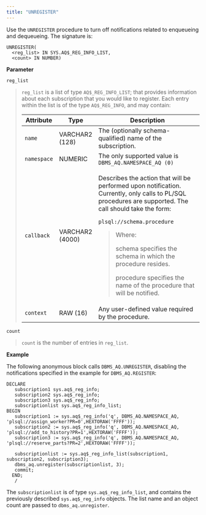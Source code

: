 ```yaml
---
title: "UNREGISTER"
---
```


Use the `UNREGISTER` procedure to turn off notifications related to enqueueing and dequeueing. The signature is:

``` text
UNREGISTER(
  <reg_list> IN SYS.AQ$_REG_INFO_LIST,
  <count> IN NUMBER)
```

**Parameter**

`reg_list`

> `reg_list` is a list of type `AQ$_REG_INFO_LIST`; that provides information about each subscription that you would like to register. Each entry within the list is of the type `AQ$_REG_INFO`, and may contain:
>
> <div class="tabularcolumns">
>
>
> </div>
>
> <table><colgroup><col style="width: 7%" /><col style="width: 10%" /><col style="width: 82%" /></colgroup><thead><tr class="header"><th>Attribute</th><th>Type</th><th>Description</th></tr></thead><tbody><tr class="odd"><td><code>name</code></td><td>VARCHAR2 (128)</td><td>The (optionally schema-qualified) name of the subscription.</td></tr><tr class="even"><td><code>namespace</code></td><td>NUMERIC</td><td>The only supported value is <code>DBMS_AQ.NAMESPACE_AQ (0)</code></td></tr><tr class="odd"><td><code>callback</code></td><td>VARCHAR2 (4000)</td><td><p>Describes the action that will be performed upon notification. Currently, only calls to PL/SQL procedures are supported. The call should take the form:</p><p><code>plsql://schema.procedure</code></p><blockquote><p>Where:</p><p>schema specifies the schema in which the procedure resides.</p><p>procedure specifies the name of the procedure that will be notified.</p></blockquote></td></tr><tr class="even"><td><code>context</code></td><td>RAW (16)</td><td>Any user-defined value required by the procedure.</td></tr></tbody></table>

`count`

> `count` is the number of entries in `reg_list`.

**Example**

The following anonymous block calls `DBMS_AQ.UNREGISTER`, disabling the notifications specified in the example for `DBMS_AQ.REGISTER`:

``` text
DECLARE
   subscription1 sys.aq$_reg_info;
   subscription2 sys.aq$_reg_info;
   subscription3 sys.aq$_reg_info;
   subscriptionlist sys.aq$_reg_info_list;
BEGIN
   subscription1 := sys.aq$_reg_info('q', DBMS_AQ.NAMESPACE_AQ,
'plsql://assign_worker?PR=0',HEXTORAW('FFFF'));
   subscription2 := sys.aq$_reg_info('q', DBMS_AQ.NAMESPACE_AQ,
'plsql://add_to_history?PR=1',HEXTORAW('FFFF'));
   subscription3 := sys.aq$_reg_info('q', DBMS_AQ.NAMESPACE_AQ,
'plsql://reserve_parts?PR=2',HEXTORAW('FFFF'));

   subscriptionlist := sys.aq$_reg_info_list(subscription1,
subscription2, subscription3);
   dbms_aq.unregister(subscriptionlist, 3);
   commit;
  END;
   /
```

The `subscriptionlist` is of type `sys.aq$_reg_info_list`, and contains the previously described `sys.aq$_reg_info` objects. The list name and an object count are passed to `dbms_aq.unregister`.
